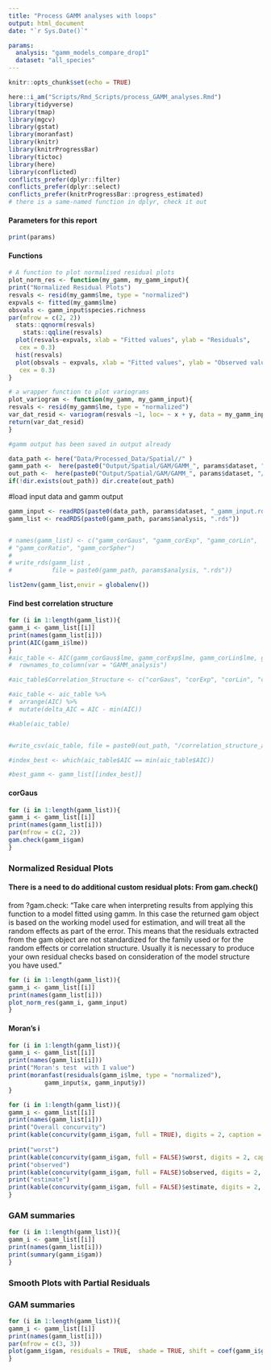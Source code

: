 ```yaml
---
title: "Process GAMM analyses with loops"
output: html_document
date: "`r Sys.Date()`"

params:
  analysis: "gamm_models_compare_drop1"
  dataset: "all_species"
---
```

 
```r
knitr::opts_chunk$set(echo = TRUE)
```

```r
here::i_am("Scripts/Rmd_Scripts/process_GAMM_analyses.Rmd")
library(tidyverse)
library(tmap)
library(mgcv)
library(gstat)
library(moranfast)
library(knitr)
library(knitrProgressBar)
library(tictoc)
library(here)
library(conflicted)
conflicts_prefer(dplyr::filter)
conflicts_prefer(dplyr::select)
conflicts_prefer(knitrProgressBar::progress_estimated)
# there is a same-named function in dplyr, check it out
```

#### Parameters for this report
```r
print(params)
```

#### Functions
```r
# A function to plot normalised residual plots
plot_norm_res <- function(my_gamm, my_gamm_input){
print("Normalized Residual Plots")
resvals <- resid(my_gamm$lme, type = "normalized")
expvals <- fitted(my_gamm$lme)
obsvals <- gamm_input$species.richness
par(mfrow = c(2, 2))
  stats::qqnorm(resvals)
    stats::qqline(resvals)
  plot(resvals~expvals, xlab = "Fitted values", ylab = "Residuals",
   cex = 0.3)
  hist(resvals)
  plot(obsvals ~ expvals, xlab = "Fitted values", ylab = "Observed values",
   cex = 0.3)
}

# a wrapper function to plot variograms
plot_variogram <- function(my_gamm, my_gamm_input){
resvals <- resid(my_gamm$lme, type = "normalized")
var_dat_resid <- variogram(resvals ~1, loc= ~ x + y, data = my_gamm_input)
return(var_dat_resid)
}

```



```r
#gamm output has been saved in output already

data_path <- here("Data/Processed_Data/Spatial//" )
gamm_path <-  here(paste0("Output/Spatial/GAM/GAMM_", params$dataset, "//"))
out_path <-  here(paste0("Output/Spatial/GAM/GAMM_", params$dataset, "/", params$analysis, "//"))
if(!dir.exists(out_path)) dir.create(out_path)
```

#load input data and gamm output
```r

gamm_input <- readRDS(paste0(data_path, params$dataset, "_gamm_input.rds"))
gamm_list <- readRDS(paste0(gamm_path, params$analysis, ".rds"))


# names(gamm_list) <- c("gamm_corGaus", "gamm_corExp", "gamm_corLin",
# "gamm_corRatio", "gamm_corSpher")
# 
# write_rds(gamm_list , 
#           file = paste0(gamm_path, params$analysis, ".rds"))

list2env(gamm_list,envir = globalenv())
```


#### Find best correlation structure
```r


for (i in 1:length(gamm_list)){
gamm_i <- gamm_list[[i]]
print(names(gamm_list[i]))
print(AIC(gamm_i$lme))
}
#aic_table <- AIC(gamm_corGaus$lme, gamm_corExp$lme, gamm_corLin$lme, gamm_corRatio$lme, gamm_corSpher$lme) %>%
#  rownames_to_column(var = "GAMM_analysis") 

#aic_table$Correlation_Structure <- c("corGaus", "corExp", "corLin", "corRatio",  "corSpher") # recode corr struct names

#aic_table <- aic_table %>%
#  arrange(AIC) %>%
#  mutate(delta_AIC = AIC - min(AIC))

#kable(aic_table)


#write_csv(aic_table, file = paste0(out_path, "/correlation_structure_aic_table.csv"))

#index_best <- which(aic_table$AIC == min(aic_table$AIC))

#best_gamm <- gamm_list[[index_best]]
```



#### corGaus
```r

for (i in 1:length(gamm_list)){
gamm_i <- gamm_list[[i]]
print(names(gamm_list[i]))
par(mfrow = c(2, 2))
gam.check(gamm_i$gam)
}
```



### Normalized Residual Plots

#### There is a need to do additional custom residual plots: From gam.check()

from ?gam.check: "Take care when interpreting results from applying this function to a model fitted using gamm. In this case the returned gam object is based on the working model used for estimation, and will treat all the random effects as part of the error. This means that the residuals extracted from the gam object are not standardized for the family used or for the random effects or correlation structure. Usually it is necessary to produce your own residual checks based on consideration of the model structure you have used."


```r
for (i in 1:length(gamm_list)){
gamm_i <- gamm_list[[i]]
print(names(gamm_list[i]))
plot_norm_res(gamm_i, gamm_input)
}
```


#### Moran's i

```r
for (i in 1:length(gamm_list)){
gamm_i <- gamm_list[[i]]
print(names(gamm_list[i]))
print("Moran's test  with I value")
print(moranfast(residuals(gamm_i$lme, type = "normalized"), 
          gamm_input$x, gamm_input$y))
}
```

```r
for (i in 1:length(gamm_list)){
gamm_i <- gamm_list[[i]]
print(names(gamm_list[i]))
print("Overall concurvity")
print(kable(concurvity(gamm_i$gam, full = TRUE), digits = 2, caption = paste0(names(gamm_list[i]), ": Overall Concurvity")))
      
print("worst")
print(kable(concurvity(gamm_i$gam, full = FALSE)$worst, digits = 2, caption = paste0(names(gamm_list[i]), ": Worst Concurvity")))
print("observed")
print(kable(concurvity(gamm_i$gam, full = FALSE)$observed, digits = 2, caption = paste0(names(gamm_list[i]), ": Observed Concurvity")))
print("estimate")
print(kable(concurvity(gamm_i$gam, full = FALSE)$estimate, digits = 2, caption = paste0(names(gamm_list[i]), ": Estimated Concurvity")))
}
```


### GAM summaries

```r
for (i in 1:length(gamm_list)){
gamm_i <- gamm_list[[i]]
print(names(gamm_list[i]))
print(summary(gamm_i$gam))
}
```


### Smooth Plots with Partial Residuals

### GAM summaries

```r
for (i in 1:length(gamm_list)){
gamm_i <- gamm_list[[i]]
print(names(gamm_list[i]))
par(mfrow = c(3, 3))
plot(gamm_i$gam, residuals = TRUE,  shade = TRUE, shift = coef(gamm_i$gam)[1])
}
```

